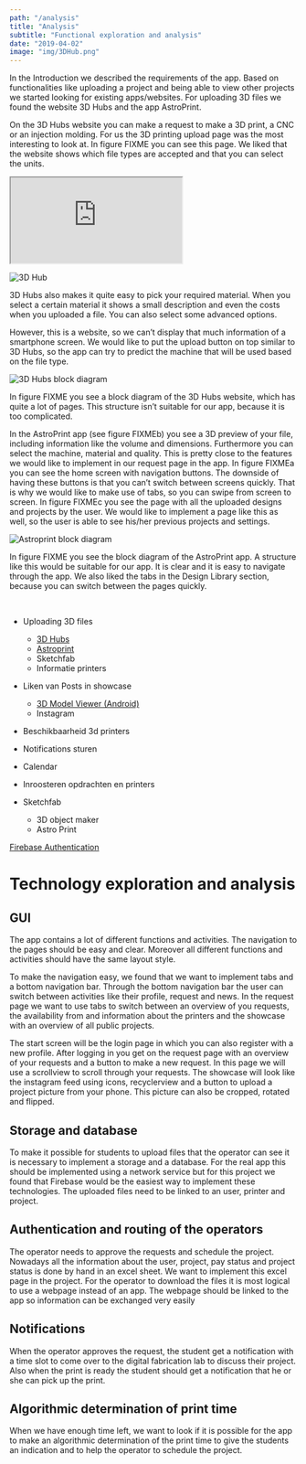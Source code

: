 ```yaml
---
path: "/analysis"
title: "Analysis"
subtitle: "Functional exploration and analysis"
date: "2019-04-02"
image: "img/3DHub.png"
---
```


In the Introduction we described the requirements of the app. Based on functionalities like uploading a project and being able to view other projects we started looking for existing apps/websites. For uploading 3D files we found the website 3D Hubs and the app AstroPrint.

On the 3D Hubs website you can make a request to make a 3D print, a CNC or an injection molding. For us the 3D printing upload page was the most interesting to look at. In figure FIXME you can see this page. We liked that the website shows which file types are accepted and that you can select the units.

<body>

<iframe src="https://www.3dhubs.com/3dprint#?place=Delft,%20Netherlands&latitude=52.0089&longitude=4.3491&shipsToCountry=NL&shipsToState=ZH">
</iframe>

</body>

![3D Hub](img/3DHub.png)

3D Hubs also makes it quite easy to pick your required material. When you select a certain material it shows a small description and even the costs when you uploaded a file. You can also select some advanced options.

However, this is a website, so we can’t display that much information of a smartphone screen. We would like to put the upload button on top similar to 3D Hubs, so the app can try to predict the machine that will be used based on the file type.

![3D Hubs block diagram](img/3dhubs_block_diagram.png)

In figure FIXME you see a block diagram of the 3D Hubs website, which has quite a lot of pages. This structure isn’t suitable for our app, because it is too complicated.

In the AstroPrint app (see figure FIXMEb) you see a 3D preview of your file, including information like the volume and dimensions. Furthermore you can select the machine, material and quality. This is pretty close to the features we would like to implement in our request page in the app.
In figure FIXMEa you can see the home screen with navigation buttons. The downside of having these buttons is that you can’t switch between screens quickly. That is why we would like to make use of tabs, so you can swipe from screen to screen. In figure FIXMEc you see the page with all the uploaded designs and projects by the user. We would like to implement a page like this as well, so the user is able to see his/her previous projects and settings.

![Astroprint block diagram](img/astroprint_block_diagram.png)

In figure FIXME you see the block diagram of the AstroPrint app. A structure like this would be suitable for our app. It is clear and it is easy to navigate through the app. We also liked the tabs in the Design Library section, because you can switch between the pages quickly.

<br />

- Uploading 3D files

  - [3D Hubs](https://www.3dhubs.com/)
  - [Astroprint](https://www.astroprint.com/)
  - Sketchfab
  - Informatie printers

- Liken van Posts in showcase
  - [3D Model Viewer (Android)](https://github.com/andresoviedo/android-3D-model-viewer)
  - Instagram
- Beschikbaarheid 3d printers
- Notifications sturen
- Calendar
- Inroosteren opdrachten en printers
- Sketchfab
  - 3D object maker
  - Astro Print

[Firebase Authentication](https://firebase.google.com/docs/auth/)

# Technology exploration and analysis

## GUI

The app contains a lot of different functions and activities. The navigation to the pages should be easy and clear. Moreover all different functions and activities should have the same layout style.

To make the navigation easy, we found that we want to implement tabs and a bottom navigation bar. Through the bottom navigation bar the user can switch between activities like their profile, request and news. In the request page we want to use tabs to switch between an overview of you requests, the availability from and information about the printers and the showcase with an overview of all public projects.

The start screen will be the login page in which you can also register with a new profile. After logging in you get on the request page with an overview of your requests and a button to make a new request. In this page we will use a scrollview to scroll through your requests.
The showcase will look like the instagram feed using icons, recyclerview and a button to upload a project picture from your phone. This picture can also be cropped, rotated and flipped.

## Storage and database

To make it possible for students to upload files that the operator can see it is necessary to implement a storage and a database. For the real app this should be implemented using a network service but for this project we found that Firebase would be the easiest way to implement these technologies. The uploaded files need to be linked to an user, printer and project.

## Authentication and routing of the operators

The operator needs to approve the requests and schedule the project. Nowadays all the information about the user, project, pay status and project status is done by hand in an excel sheet. We want to implement this excel page in the project. For the operator to download the files it is most logical to use a webpage instead of an app. The webpage should be linked to the app so information can be exchanged very easily

## Notifications

When the operator approves the request, the student get a notification with a time slot to come over to the digital fabrication lab to discuss their project. Also when the print is ready the student should get a notification that he or she can pick up the print.

## Algorithmic determination of print time

When we have enough time left, we want to look if it is possible for the app to make an algorithmic determination of the print time to give the students an indication and to help the operator to schedule the project.
